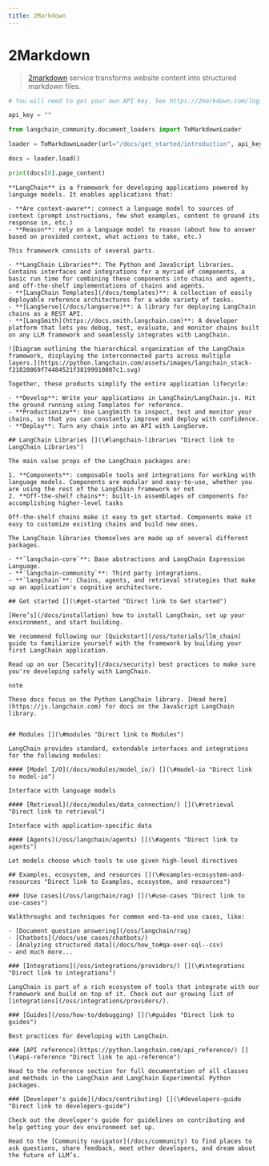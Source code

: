 ```yaml
---
title: 2Markdown
---
```


# 2Markdown

>[2markdown](https://2markdown.com/) service transforms website content into structured markdown files.

```python
# You will need to get your own API key. See https://2markdown.com/login

api_key = ""
```

```python
from langchain_community.document_loaders import ToMarkdownLoader
```

```python
loader = ToMarkdownLoader(url="/docs/get_started/introduction", api_key=api_key)
```

```python
docs = loader.load()
```

```python
print(docs[0].page_content)
```

```output
**LangChain** is a framework for developing applications powered by language models. It enables applications that:

- **Are context-aware**: connect a language model to sources of context (prompt instructions, few shot examples, content to ground its response in, etc.)
- **Reason**: rely on a language model to reason (about how to answer based on provided context, what actions to take, etc.)

This framework consists of several parts.

- **LangChain Libraries**: The Python and JavaScript libraries. Contains interfaces and integrations for a myriad of components, a basic run time for combining these components into chains and agents, and off-the-shelf implementations of chains and agents.
- **[LangChain Templates](/docs/templates)**: A collection of easily deployable reference architectures for a wide variety of tasks.
- **[LangServe](/docs/langserve)**: A library for deploying LangChain chains as a REST API.
- **[LangSmith](https://docs.smith.langchain.com)**: A developer platform that lets you debug, test, evaluate, and monitor chains built on any LLM framework and seamlessly integrates with LangChain.

![Diagram outlining the hierarchical organization of the LangChain framework, displaying the interconnected parts across multiple layers.](https://python.langchain.com/assets/images/langchain_stack-f21828069f74484521f38199910007c1.svg)

Together, these products simplify the entire application lifecycle:

- **Develop**: Write your applications in LangChain/LangChain.js. Hit the ground running using Templates for reference.
- **Productionize**: Use LangSmith to inspect, test and monitor your chains, so that you can constantly improve and deploy with confidence.
- **Deploy**: Turn any chain into an API with LangServe.

## LangChain Libraries [​](\#langchain-libraries "Direct link to LangChain Libraries")

The main value props of the LangChain packages are:

1. **Components**: composable tools and integrations for working with language models. Components are modular and easy-to-use, whether you are using the rest of the LangChain framework or not
2. **Off-the-shelf chains**: built-in assemblages of components for accomplishing higher-level tasks

Off-the-shelf chains make it easy to get started. Components make it easy to customize existing chains and build new ones.

The LangChain libraries themselves are made up of several different packages.

- **`langchain-core`**: Base abstractions and LangChain Expression Language.
- **`langchain-community`**: Third party integrations.
- **`langchain`**: Chains, agents, and retrieval strategies that make up an application's cognitive architecture.

## Get started [​](\#get-started "Direct link to Get started")

[Here’s](/docs/installation) how to install LangChain, set up your environment, and start building.

We recommend following our [Quickstart](/oss/tutorials/llm_chain) guide to familiarize yourself with the framework by building your first LangChain application.

Read up on our [Security](/docs/security) best practices to make sure you're developing safely with LangChain.

note

These docs focus on the Python LangChain library. [Head here](https://js.langchain.com) for docs on the JavaScript LangChain library.


## Modules [​](\#modules "Direct link to Modules")

LangChain provides standard, extendable interfaces and integrations for the following modules:

#### [Model I/O](/docs/modules/model_io/) [​](\#model-io "Direct link to model-io")

Interface with language models

#### [Retrieval](/docs/modules/data_connection/) [​](\#retrieval "Direct link to retrieval")

Interface with application-specific data

#### [Agents](/oss/langchain/agents) [​](\#agents "Direct link to agents")

Let models choose which tools to use given high-level directives

## Examples, ecosystem, and resources [​](\#examples-ecosystem-and-resources "Direct link to Examples, ecosystem, and resources")

### [Use cases](/oss/langchain/rag) [​](\#use-cases "Direct link to use-cases")

Walkthroughs and techniques for common end-to-end use cases, like:

- [Document question answering](/oss/langchain/rag)
- [Chatbots](/docs/use_cases/chatbots/)
- [Analyzing structured data](/docs/how_to#qa-over-sql--csv)
- and much more...

### [Integrations](/oss/integrations/providers/) [​](\#integrations "Direct link to integrations")

LangChain is part of a rich ecosystem of tools that integrate with our framework and build on top of it. Check out our growing list of [integrations](/oss/integrations/providers/).

### [Guides](/oss/how-to/debugging) [​](\#guides "Direct link to guides")

Best practices for developing with LangChain.

### [API reference](https://python.langchain.com/api_reference/) [​](\#api-reference "Direct link to api-reference")

Head to the reference section for full documentation of all classes and methods in the LangChain and LangChain Experimental Python packages.

### [Developer's guide](/docs/contributing) [​](\#developers-guide "Direct link to developers-guide")

Check out the developer's guide for guidelines on contributing and help getting your dev environment set up.

Head to the [Community navigator](/docs/community) to find places to ask questions, share feedback, meet other developers, and dream about the future of LLM’s.
```

```python

```
